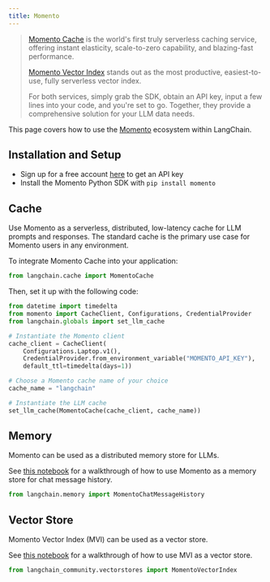 ```yaml
---
title: Momento
---
```


> [Momento Cache](https://docs.momentohq.com/) is the world's first truly serverless caching service, offering instant elasticity, scale-to-zero
> capability, and blazing-fast performance.
>
> [Momento Vector Index](https://docs.momentohq.com/vector-index) stands out as the most productive, easiest-to-use, fully serverless vector index.
>
> For both services, simply grab the SDK, obtain an API key, input a few lines into your code, and you're set to go. Together, they provide a comprehensive solution for your LLM data needs.

This page covers how to use the [Momento](https://gomomento.com) ecosystem within LangChain.

## Installation and Setup

- Sign up for a free account [here](https://console.gomomento.com/) to get an API key
- Install the Momento Python SDK with `pip install momento`

## Cache

Use Momento as a serverless, distributed, low-latency cache for LLM prompts and responses. The standard cache is the primary use case for Momento users in any environment.

To integrate Momento Cache into your application:

```python
from langchain.cache import MomentoCache
```

Then, set it up with the following code:

```python
from datetime import timedelta
from momento import CacheClient, Configurations, CredentialProvider
from langchain.globals import set_llm_cache

# Instantiate the Momento client
cache_client = CacheClient(
    Configurations.Laptop.v1(),
    CredentialProvider.from_environment_variable("MOMENTO_API_KEY"),
    default_ttl=timedelta(days=1))

# Choose a Momento cache name of your choice
cache_name = "langchain"

# Instantiate the LLM cache
set_llm_cache(MomentoCache(cache_client, cache_name))
```

## Memory

Momento can be used as a distributed memory store for LLMs.

See [this notebook](/oss/javascript/integrations/memory/momento_chat_message_history) for a walkthrough of how to use Momento as a memory store for chat message history.

```python
from langchain.memory import MomentoChatMessageHistory
```

## Vector Store

Momento Vector Index (MVI) can be used as a vector store.

See [this notebook](/oss/javascript/integrations/vectorstores/momento_vector_index) for a walkthrough of how to use MVI as a vector store.

```python
from langchain_community.vectorstores import MomentoVectorIndex
```
